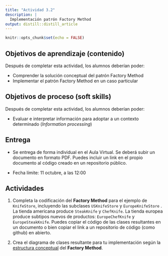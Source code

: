 ```yaml
---
title: "Actividad 3.2"
description: |
  Implementación patrón Factory Method
output: distill::distill_article
---
```


```r
knitr::opts_chunk$set(echo = FALSE)
```

## Objetivos de aprendizaje (contenido)

Después de completar esta actividad, los alumnos deberían poder:

-   Comprender la solución conceptual del patrón Factory Method
-   Implementar el patrón Factory Method en un caso particular

## Objetivos de proceso (soft skills)

Después de completar esta actividad, los alumnos deberían poder:

-   Evaluar e interpretar información para adoptar a un contexto determinado (*Information processing*)

## Entrega

-   Se entrega de forma individual en el Aula Virtual. Se deberá subir un documento en formato PDF. Puedes incluir un link en el propio documento al código creado en un repositorio público.

-   Fecha límite: 11 octubre, a las 12:00

## Actividades

1.  Completa la codificación del **Factory Method** para el ejemplo de `KnifeStore`, incluyendo las subclases `USKnifeStore` y `EuropeKnifeStore` . La tienda americana produce `SteakKnife` y `ChefKnife`. La tienda europea produce subtipos nuevos de productos: `EuropeChefKnife` y `EuropeSteakKnife`. Puedes copiar el código de las clases resultantes en un documento o bien copiar el link a un repositorio de código (como github) en abierto.

2.  Crea el diagrama de clases resultante para tu implementación según la [estructura conceptual](slides/TE3_factory.html#structure) del **Factory Method**.
